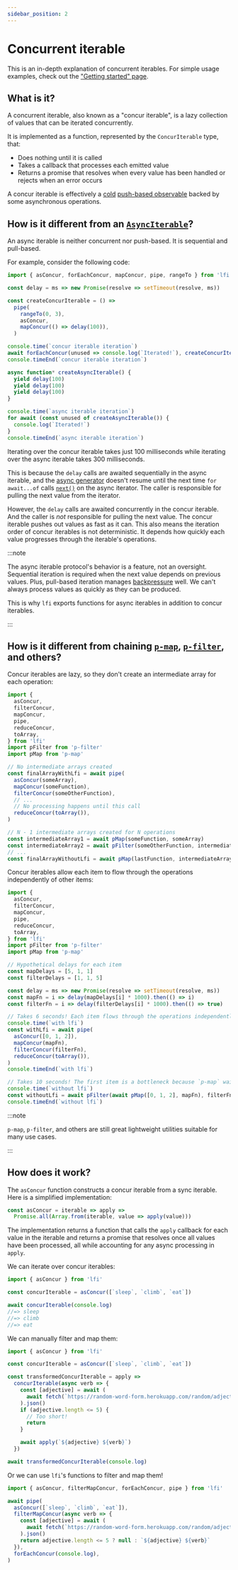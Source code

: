 ```yaml
---
sidebar_position: 2
---
```


# Concurrent iterable

This is an in-depth explanation of concurrent iterables. For simple usage
examples, check out the ["Getting started" page](/docs/getting-started).

## What is it?

A concurrent iterable, also known as a "concur iterable", is a lazy collection
of values that can be iterated concurrently.

It is implemented as a function, represented by the `ConcurIterable` type, that:

- Does nothing until it is called
- Takes a callback that processes each emitted value
- Returns a promise that resolves when every value has been handled or rejects
  when an error occurs

A concur iterable is effectively a
[cold](https://kt.academy/article/cc-hot-cold#hot-vs-cold)
[push-based observable](https://en.wikipedia.org/wiki/Reactive_programming#Change_propagation_algorithms)
backed by some asynchronous operations.

## How is it different from an [`AsyncIterable`](https://developer.mozilla.org/en-US/docs/Web/JavaScript/Reference/Iteration_protocols#the_async_iterator_and_async_iterable_protocols)?

An async iterable is neither concurrent nor push-based. It is sequential and
pull-based.

For example, consider the following code:

```js playground
import { asConcur, forEachConcur, mapConcur, pipe, rangeTo } from 'lfi'

const delay = ms => new Promise(resolve => setTimeout(resolve, ms))

const createConcurIterable = () =>
  pipe(
    rangeTo(0, 3),
    asConcur,
    mapConcur(() => delay(100)),
  )

console.time(`concur iterable iteration`)
await forEachConcur(unused => console.log(`Iterated!`), createConcurIterable())
console.timeEnd(`concur iterable iteration`)

async function* createAsyncIterable() {
  yield delay(100)
  yield delay(100)
  yield delay(100)
}

console.time(`async iterable iteration`)
for await (const unused of createAsyncIterable()) {
  console.log(`Iterated!`)
}
console.timeEnd(`async iterable iteration`)
```

Iterating over the concur iterable takes just 100 milliseconds while iterating
over the async iterable takes 300 milliseconds.

This is because the `delay` calls are awaited sequentially in the async
iterable, and the
[async generator](https://developer.mozilla.org/en-US/docs/Web/JavaScript/Reference/Statements/async_function*)
doesn't resume until the next time `for await...of` calls
[`next()`](https://developer.mozilla.org/en-US/docs/Web/JavaScript/Reference/Iteration_protocols#next_2)
on the async iterator. The caller is responsible for pulling the next value from
the iterator.

However, the `delay` calls are awaited concurrently in the concur iterable. And
the caller is _not_ responsible for pulling the next value. The concur iterable
pushes out values as fast as it can. This also means the iteration order of
concur iterables is not deterministic. It depends how quickly each value
progresses through the iterable's operations.

:::note

The async iterable protocol's behavior is a feature, not an oversight.
Sequential iteration is required when the next value depends on previous values.
Plus, pull-based iteration manages
[backpressure](https://medium.com/@jayphelps/backpressure-explained-the-flow-of-data-through-software-2350b3e77ce7)
well. We can't always process values as quickly as they can be produced.

This is why `lfi` exports functions for async iterables in addition to concur
iterables.

:::

## How is it different from chaining [`p-map`](https://github.com/sindresorhus/p-map), [`p-filter`](https://github.com/sindresorhus/p-filter), and others?

Concur iterables are lazy, so they don't create an intermediate array for each
operation:

```js
import {
  asConcur,
  filterConcur,
  mapConcur,
  pipe,
  reduceConcur,
  toArray,
} from 'lfi'
import pFilter from 'p-filter'
import pMap from 'p-map'

// No intermediate arrays created
const finalArrayWithLfi = await pipe(
  asConcur(someArray),
  mapConcur(someFunction),
  filterConcur(someOtherFunction),
  // ...
  // No processing happens until this call
  reduceConcur(toArray()),
)

// N - 1 intermediate arrays created for N operations
const intermediateArray1 = await pMap(someFunction, someArray)
const intermediateArray2 = await pFilter(someOtherFunction, intermediateArray1)
// ...
const finalArrayWithoutLfi = await pMap(lastFunction, intermediateArrayN)
```

Concur iterables allow each item to flow through the operations independently of
other items:

```js playground
import {
  asConcur,
  filterConcur,
  mapConcur,
  pipe,
  reduceConcur,
  toArray,
} from 'lfi'
import pFilter from 'p-filter'
import pMap from 'p-map'

// Hypothetical delays for each item
const mapDelays = [5, 1, 1]
const filterDelays = [1, 1, 5]

const delay = ms => new Promise(resolve => setTimeout(resolve, ms))
const mapFn = i => delay(mapDelays[i] * 1000).then(() => i)
const filterFn = i => delay(filterDelays[i] * 1000).then(() => true)

// Takes 6 seconds! Each item flows through the operations independently of other items
console.time(`with lfi`)
const withLfi = await pipe(
  asConcur([0, 1, 2]),
  mapConcur(mapFn),
  filterConcur(filterFn),
  reduceConcur(toArray()),
)
console.timeEnd(`with lfi`)

// Takes 10 seconds! The first item is a bottleneck because `p-map` waits for all callbacks
console.time(`without lfi`)
const withoutLfi = await pFilter(await pMap([0, 1, 2], mapFn), filterFn)
console.timeEnd(`without lfi`)
```

:::note

`p-map`, `p-filter`, and others are still great lightweight utilities suitable
for many use cases.

:::

## How does it work?

The `asConcur` function constructs a concur iterable from a sync iterable. Here
is a simplified implementation:

```js
const asConcur = iterable => apply =>
  Promise.all(Array.from(iterable, value => apply(value)))
```

The implementation returns a function that calls the `apply` callback for each
value in the iterable and returns a promise that resolves once all values have
been processed, all while accounting for any async processing in `apply`.

We can iterate over concur iterables:

```js playground
import { asConcur } from 'lfi'

const concurIterable = asConcur([`sleep`, `climb`, `eat`])

await concurIterable(console.log)
//=> sleep
//=> climb
//=> eat
```

We can manually filter and map them:

```js playground
import { asConcur } from 'lfi'

const concurIterable = asConcur([`sleep`, `climb`, `eat`])

const transformedConcurIterable = apply =>
  concurIterable(async verb => {
    const [adjective] = await (
      await fetch(`https://random-word-form.herokuapp.com/random/adjective`)
    ).json()
    if (adjective.length <= 5) {
      // Too short!
      return
    }

    await apply(`${adjective} ${verb}`)
  })

await transformedConcurIterable(console.log)
```

Or we can use `lfi`'s functions to filter and map them!

```js playground
import { asConcur, filterMapConcur, forEachConcur, pipe } from 'lfi'

await pipe(
  asConcur([`sleep`, `climb`, `eat`]),
  filterMapConcur(async verb => {
    const [adjective] = await (
      await fetch(`https://random-word-form.herokuapp.com/random/adjective`)
    ).json()
    return adjective.length <= 5 ? null : `${adjective} ${verb}`
  }),
  forEachConcur(console.log),
)
```
